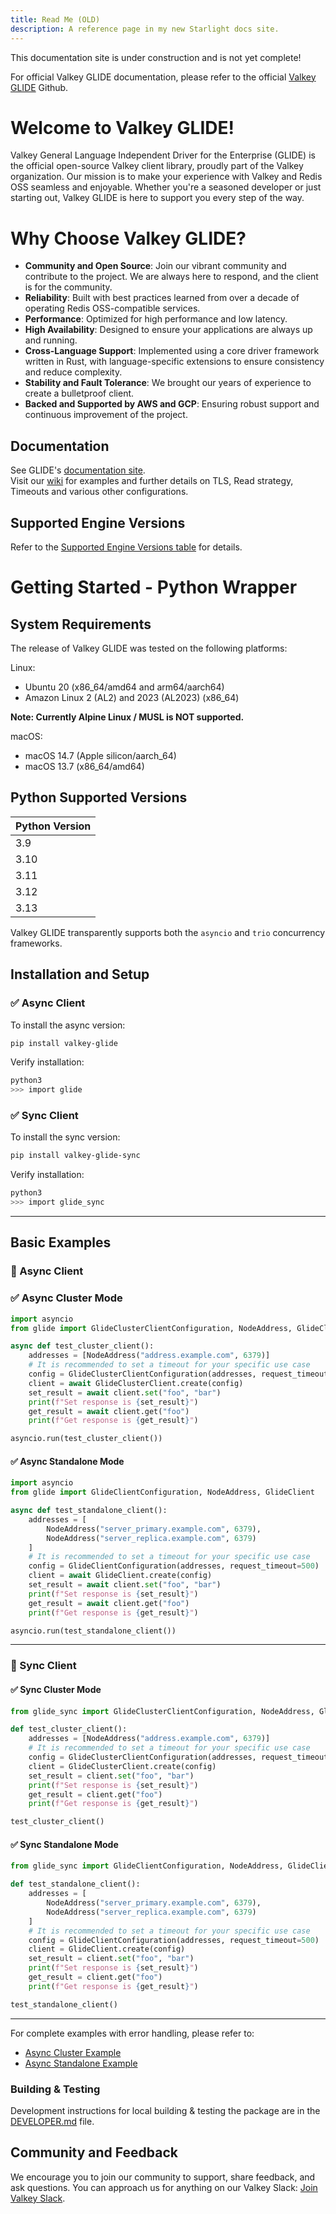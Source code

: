 ```yaml
---
title: Read Me (OLD)
description: A reference page in my new Starlight docs site.
---
```



<Aside type="caution" title="Work In Progress!">
This documentation site is under construction and is not yet complete!

For official Valkey GLIDE documentation, please refer to the official [Valkey GLIDE](https://github.com/valkey-io/valkey-glide) Github.
</Aside>


# Welcome to Valkey GLIDE!

Valkey General Language Independent Driver for the Enterprise (GLIDE) is the official open-source Valkey client library, proudly part of the Valkey organization. Our mission is to make your experience with Valkey and Redis OSS seamless and enjoyable. Whether you're a seasoned developer or just starting out, Valkey GLIDE is here to support you every step of the way.

# Why Choose Valkey GLIDE?

- **Community and Open Source**: Join our vibrant community and contribute to the project. We are always here to respond, and the client is for the community.
- **Reliability**: Built with best practices learned from over a decade of operating Redis OSS-compatible services.
- **Performance**: Optimized for high performance and low latency.
- **High Availability**: Designed to ensure your applications are always up and running.
- **Cross-Language Support**: Implemented using a core driver framework written in Rust, with language-specific extensions to ensure consistency and reduce complexity.
- **Stability and Fault Tolerance**: We brought our years of experience to create a bulletproof client.
- **Backed and Supported by AWS and GCP**: Ensuring robust support and continuous improvement of the project.

## Documentation

See GLIDE's [documentation site](https://valkey.io/valkey-glide/).  
Visit our [wiki](https://github.com/valkey-io/valkey-glide/wiki/Python-wrapper) for examples and further details on TLS, Read strategy, Timeouts and various other configurations.

## Supported Engine Versions

Refer to the [Supported Engine Versions table](https://github.com/valkey-io/valkey-glide/blob/main/README.md#supported-engine-versions) for details.

# Getting Started - Python Wrapper

## System Requirements

The release of Valkey GLIDE was tested on the following platforms:

Linux:

-   Ubuntu 20 (x86_64/amd64 and arm64/aarch64)
-   Amazon Linux 2 (AL2) and 2023 (AL2023) (x86_64)

**Note: Currently Alpine Linux / MUSL is NOT supported.**

macOS:

-   macOS 14.7 (Apple silicon/aarch_64)
-   macOS 13.7 (x86_64/amd64)

## Python Supported Versions

| Python Version |
|----------------|
| 3.9            |
| 3.10           |
| 3.11           |
| 3.12           |
| 3.13           |

Valkey GLIDE transparently supports both the `asyncio` and `trio` concurrency frameworks.

## Installation and Setup

### ✅ Async Client

To install the async version:

```bash
pip install valkey-glide
```

Verify installation:

```bash
python3
>>> import glide
```

### ✅ Sync Client

To install the sync version:

```bash
pip install valkey-glide-sync
```

Verify installation:

```bash
python3
>>> import glide_sync
```

---

## Basic Examples

### 🔁 Async Client

### ✅ Async Cluster Mode

```python
import asyncio
from glide import GlideClusterClientConfiguration, NodeAddress, GlideClusterClient

async def test_cluster_client():
    addresses = [NodeAddress("address.example.com", 6379)]
    # It is recommended to set a timeout for your specific use case
    config = GlideClusterClientConfiguration(addresses, request_timeout=500)  # 500ms timeout
    client = await GlideClusterClient.create(config)
    set_result = await client.set("foo", "bar")
    print(f"Set response is {set_result}")
    get_result = await client.get("foo")
    print(f"Get response is {get_result}")

asyncio.run(test_cluster_client())
```

#### ✅ Async Standalone Mode

```python
import asyncio
from glide import GlideClientConfiguration, NodeAddress, GlideClient

async def test_standalone_client():
    addresses = [
        NodeAddress("server_primary.example.com", 6379),
        NodeAddress("server_replica.example.com", 6379)
    ]
    # It is recommended to set a timeout for your specific use case
    config = GlideClientConfiguration(addresses, request_timeout=500)  # 500ms timeout
    client = await GlideClient.create(config)
    set_result = await client.set("foo", "bar")
    print(f"Set response is {set_result}")
    get_result = await client.get("foo")
    print(f"Get response is {get_result}")

asyncio.run(test_standalone_client())
```

---

### 🔂 Sync Client

#### ✅ Sync Cluster Mode

```python
from glide_sync import GlideClusterClientConfiguration, NodeAddress, GlideClusterClient

def test_cluster_client():
    addresses = [NodeAddress("address.example.com", 6379)]
    # It is recommended to set a timeout for your specific use case
    config = GlideClusterClientConfiguration(addresses, request_timeout=500)  # 500ms timeout
    client = GlideClusterClient.create(config)
    set_result = client.set("foo", "bar")
    print(f"Set response is {set_result}")
    get_result = client.get("foo")
    print(f"Get response is {get_result}")

test_cluster_client()
```

#### ✅ Sync Standalone Mode

```python
from glide_sync import GlideClientConfiguration, NodeAddress, GlideClient

def test_standalone_client():
    addresses = [
        NodeAddress("server_primary.example.com", 6379),
        NodeAddress("server_replica.example.com", 6379)
    ]
    # It is recommended to set a timeout for your specific use case
    config = GlideClientConfiguration(addresses, request_timeout=500)  # 500ms timeout
    client = GlideClient.create(config)
    set_result = client.set("foo", "bar")
    print(f"Set response is {set_result}")
    get_result = client.get("foo")
    print(f"Get response is {get_result}")

test_standalone_client()
```

---

For complete examples with error handling, please refer to:
- [Async Cluster Example](https://github.com/valkey-io/valkey-glide/blob/main/examples/python/cluster_example.py)
- [Async Standalone Example](https://github.com/valkey-io/valkey-glide/blob/main/examples/python/standalone_example.py)


### Building & Testing

Development instructions for local building & testing the package are in the [DEVELOPER.md](https://github.com/valkey-io/valkey-glide/blob/main/python/DEVELOPER.md#build-from-source) file.

## Community and Feedback

We encourage you to join our community to support, share feedback, and ask questions. You can approach us for anything on our Valkey Slack: [Join Valkey Slack](https://join.slack.com/t/valkey-oss-developer/shared_invite/zt-2nxs51chx-EB9hu9Qdch3GMfRcztTSkQ).
